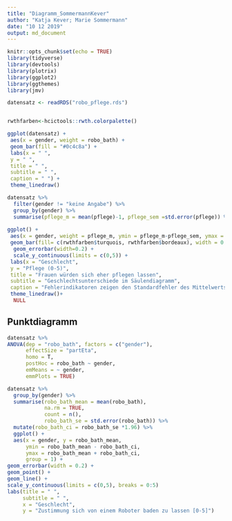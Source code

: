 ```yaml
---
title: "Diagramm_SommermannKever"
author: "Katja Kever; Marie Sommermann"
date: "10 12 2019"
output: md_document
---
```


```r
knitr::opts_chunk$set(echo = TRUE)
library(tidyverse)
library(devtools)
library(plotrix)
library(ggplot2)
library(ggthemes)
library(jmv)

datensatz <- readRDS("robo_pflege.rds")


rwthfarben<-hcictools::rwth.colorpalette()
```

```r
ggplot(datensatz) +
 aes(x = gender, weight = robo_bath) +
 geom_bar(fill = "#0c4c8a") +
 labs(x = " ",
 y = " ",
 title = " ",
 subtitle = " ",
 caption = " ") +
 theme_linedraw()
```

```r
datensatz %>% 
  filter(gender != "keine Angabe") %>% 
  group_by(gender) %>% 
  summarise(pflege_m = mean(pflege)-1, pflege_sem =std.error(pflege)) %>% 
  
ggplot() +
 aes(x = gender, weight = pflege_m, ymin = pflege_m-pflege_sem, ymax = pflege_m + pflege_sem, fill = gender) +
 geom_bar(fill= c(rwthfarben$turquois, rwthfarben$bordeaux), width = 0.4) +
  geom_errorbar(width=0.2) +
  scale_y_continuous(limits = c(0,5)) +
 labs(x = "Geschlecht",
 y = "Pflege (0-5)",
 title = "Frauen würden sich eher pflegen lassen",
 subtitle = "Geschlechtsunterschiede im Säulendiagramm",
 caption = "Fehlerindikatoren zeigen den Standardfehler des Mittelwerts.") +
 theme_linedraw()+
  NULL
```

## Punktdiagramm

```r
datensatz %>% 
ANOVA(dep = "robo_bath", factors = c("gender"), 
      effectSize = "partEta",
      homo = T,
      postHoc = robo_bath ~ gender,
      emMeans = ~ gender,
      emmPlots = TRUE)

datensatz %>%
  group_by(gender) %>%
  summarise(robo_bath_mean = mean(robo_bath),
            na.rm = TRUE, 
            count = n(),
            robo_bath_se = std.error(robo_bath)) %>%
  mutate(robo_bath_ci = robo_bath_se *1.96) %>%
  ggplot() + 
  aes(x = gender, y = robo_bath_mean,
      ymin = robo_bath_mean - robo_bath_ci,
      ymax = robo_bath_mean + robo_bath_ci,
      group = 1) +
geom_errorbar(width = 0.2) +
geom_point() +
geom_line() + 
scale_y_continuous(limits = c(0,5), breaks = 0:5)
labs(title = " ",
     subtitle = " ",
     x = "Geschlecht",
     y = "Zustimmung sich von einem Roboter baden zu lassen [0-5]")
```



